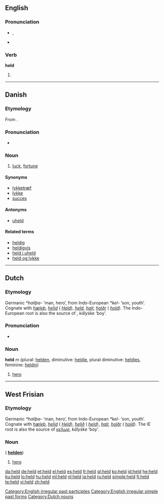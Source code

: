 {{also|Held}}
==English==

{{rank|either|whether|city|340|held|help|number|alone}}

===Pronunciation===
* {{IPA|/'hεld/}}, {{SAMPA|/"hEld/}}
* {{audio|en-us-held.ogg|Audio (US)}}
*: {{rhymes|ɛld}}

===Verb===
'''held'''

# {{past of|hold}}

[[Category:English irregular past participles]]
[[Category:English irregular simple past forms]]

----

==Danish==
{{wikipedia|lang=da}}

===Etymology===
From {{etyl|non|da}} {{term|heill||omen, happiness|lang=non}}.

===Pronunciation===
* {{IPA|/hɛld/|[hɛlˀ]|lang=da}}

===Noun===
{{da-noun|et|-}}

# [[luck]], [[fortune]]

====Synonyms====
* [[lykketræf]]
* [[lykke]]
* [[succes]]

====Antonyms====
* [[uheld]]

====Related terms====
* [[heldig]]
* [[heldigvis]]
* [[held i uheld]]
* [[held og lykke]]

----

==Dutch==

===Etymology===
Germanic ''*haliþa-'' ‘man, hero’, from Indo-European ''*kel-'' ‘son, youth’.
Cognate with {{etyl|ang|-}} ''[[hæleþ]]'', {{etyl|goh|-}} ''[[helid]]'' ({{etyl|de|-}} ''[[Held]]''), {{etyl|fry|-}} ''[[held]]'', {{etyl|non|-}} ''[[halr]], [[hǫlðr]]'' ({{etyl|nor}} ''[[hold]]'').  The Indo-European root is also the source of {{etyl|grc|-}} {{polytonic|[[κελωρ]]}}, {{etyl|txb|-}} ''kālyśke'' ‘boy’.

===Pronunciation===
* {{audio|Nl-held.ogg|audio}}

===Noun===
'''held''' ''m'' (plural: [[helden]], diminutive: [[heldje]], plural diminutive: [[heldjes]], feminine: [[heldin]])

# [[hero]]

[[Category:Dutch nouns]]

----

==West Frisian==

===Etymology===
Germanic ''*haliþa-'' ‘man, hero’, from Indo-European ''*kel-'' ‘son, youth’.
Cognate with {{etyl|ang}} ''[[hæleþ]]'', {{etyl|goh}} ''[[helid]]'' ({{etyl|deu}} ''[[Held]]''), {{etyl|osx}} ''[[helið]]'' ({{etyl|nl}} ''[[held]]''),  {{etyl|non}} ''[[halr]], [[hǫlðr]]'' ({{etyl|nor}} ''[[hold]]'').  The IE root is also the source of {{etyl|grc}} ''[[κελωρ]]'', {{etyl|txb}} ''kālyśke'' ‘boy’.

===Noun===
{{infl|fy|noun|g=c}} ({{p}} '''[[helden]]''')

# [[hero]]

[[da:held]]
[[de:held]]
[[et:held]]
[[el:held]]
[[es:held]]
[[fr:held]]
[[gl:held]]
[[ko:held]]
[[id:held]]
[[he:held]]
[[ku:held]]
[[lo:held]]
[[hu:held]]
[[ml:held]]
[[nl:held]]
[[ja:held]]
[[ru:held]]
[[simple:held]]
[[fi:held]]
[[te:held]]
[[vi:held]]
[[zh:held]]